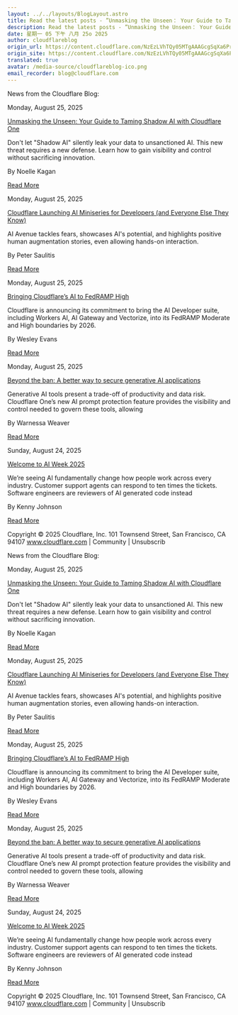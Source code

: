 ```yaml
---
layout: ../../layouts/BlogLayout.astro
title: Read the latest posts - ”Unmasking the Unseen： Your Guide to Taming Shadow AI with Cloudflare One”
description: Read the latest posts - ”Unmasking the Unseen： Your Guide to Taming Shadow AI with Cloudflare One”
date: 星期一 05 下午 八月 25o 2025
author: cloudflareblog
origin_url: https://content.cloudflare.com/NzEzLVhTQy05MTgAAAGcgSqXa6Pr1KhFu0PfXfUUWlYT13sHvzPrzrLTSSU6yUp3XAJNXBMrE5FJK8NRg1I7tbsKA0Q=
origin_site: https://content.cloudflare.com/NzEzLVhTQy05MTgAAAGcgSqXa6Pr1KhFu0PfXfUUWlYT13sHvzPrzrLTSSU6yUp3XAJNXBMrE5FJK8NRg1I7tbsKA0Q=
translated: true
avatar: /media-source/cloudflareblog-ico.png
email_recorder: blog@cloudflare.com
---
```



<Reference client:only="react" title="Read the latest posts - ”Unmasking the Unseen： Your Guide to Taming Shadow AI with Cloudflare One”" url="https://content.cloudflare.com/NzEzLVhTQy05MTgAAAGcgSqXa6Pr1KhFu0PfXfUUWlYT13sHvzPrzrLTSSU6yUp3XAJNXBMrE5FJK8NRg1I7tbsKA0Q=" />

<Detail client:only="react">
	News from the Cloudflare Blog:

Monday, August 25, 2025

[Unmasking the Unseen: Your Guide to Taming Shadow AI with Cloudflare One](https://content.cloudflare.com/NzEzLVhTQy05MTgAAAGcgSqXa6Pr1KhFu0PfXfUUWlYT13sHvzPrzrLTSSU6yUp3XAJNXBMrE5FJK8NRg1I7tbsKA0Q=)

Don't let "Shadow AI" silently leak your data to unsanctioned AI. This new threat requires a new defense. Learn how to gain visibility and control without sacrificing innovation.

By Noelle Kagan

[Read More](https://content.cloudflare.com/NzEzLVhTQy05MTgAAAGcgSqXa6Pr1KhFu0PfXfUUWlYT13sHvzPrzrLTSSU6yUp3XAJNXBMrE5FJK8NRg1I7tbsKA0Q=)

Monday, August 25, 2025

[Cloudflare Launching AI Miniseries for Developers (and Everyone Else They Know)](https://content.cloudflare.com/NzEzLVhTQy05MTgAAAGcgSqXa3jEXAk61rQAH8Oj5o3QQPdbi0K-xSPxdVl_5ZiiHA4vDypfubDmSzepBByap77b9-E=)

AI Avenue tackles fears, showcases AI's potential, and highlights positive human augmentation stories, even allowing hands-on interaction.

By Peter Saulitis

[Read More](https://content.cloudflare.com/NzEzLVhTQy05MTgAAAGcgSqXa3jEXAk61rQAH8Oj5o3QQPdbi0K-xSPxdVl_5ZiiHA4vDypfubDmSzepBByap77b9-E=)

Monday, August 25, 2025

[Bringing Cloudflare’s AI to FedRAMP High](https://content.cloudflare.com/NzEzLVhTQy05MTgAAAGcgSqXa2XjWPoEBpo6-Kuw4-UIRns3lKSKsRKC_NP_EyWt8W3qlfltcR-hTPRHb6fAAcsadlA=)

Cloudflare is announcing its commitment to bring the AI Developer suite, including Workers AI, AI Gateway and Vectorize, into its FedRAMP Moderate and High boundaries by 2026.

By Wesley Evans

[Read More](https://content.cloudflare.com/NzEzLVhTQy05MTgAAAGcgSqXa2XjWPoEBpo6-Kuw4-UIRns3lKSKsRKC_NP_EyWt8W3qlfltcR-hTPRHb6fAAcsadlA=)

Monday, August 25, 2025

[Beyond the ban: A better way to secure generative AI applications](https://content.cloudflare.com/NzEzLVhTQy05MTgAAAGcgSqXawtfBnvMOWftures0OEv-xVvjkqrVY-UcG9w_0JBhGwLAXc3RW0NtRE-5I_B25FUX3g=)

Generative AI tools present a trade-off of productivity and data risk. Cloudflare One’s new AI prompt protection feature provides the visibility and control needed to govern these tools, allowing

By Warnessa Weaver

[Read More](https://content.cloudflare.com/NzEzLVhTQy05MTgAAAGcgSqXawtfBnvMOWftures0OEv-xVvjkqrVY-UcG9w_0JBhGwLAXc3RW0NtRE-5I_B25FUX3g=)

Sunday, August 24, 2025

[Welcome to AI Week 2025](https://content.cloudflare.com/NzEzLVhTQy05MTgAAAGcgSqXa6Bz3geRpTfQ0NBQZheHtQJBafAXbH-Rga7BeWYSfy90nvv2dbSDIh9mI0fXBe2u5E8=)

We’re seeing AI fundamentally change how people work across every industry. Customer support agents can respond to ten times the tickets. Software engineers are reviewers of AI generated code instead

By Kenny Johnson

[Read More](https://content.cloudflare.com/NzEzLVhTQy05MTgAAAGcgSqXa6Bz3geRpTfQ0NBQZheHtQJBafAXbH-Rga7BeWYSfy90nvv2dbSDIh9mI0fXBe2u5E8=)

Copyright © 2025 Cloudflare, Inc. 101 Townsend Street, San Francisco, CA 94107 www.cloudflare.com | Community | Unsubscrib
</Detail>

News from the Cloudflare Blog:

Monday, August 25, 2025

[Unmasking the Unseen: Your Guide to Taming Shadow AI with Cloudflare One](https://content.cloudflare.com/NzEzLVhTQy05MTgAAAGcgSqXa6Pr1KhFu0PfXfUUWlYT13sHvzPrzrLTSSU6yUp3XAJNXBMrE5FJK8NRg1I7tbsKA0Q=)

Don't let "Shadow AI" silently leak your data to unsanctioned AI. This new threat requires a new defense. Learn how to gain visibility and control without sacrificing innovation.

By Noelle Kagan

[Read More](https://content.cloudflare.com/NzEzLVhTQy05MTgAAAGcgSqXa6Pr1KhFu0PfXfUUWlYT13sHvzPrzrLTSSU6yUp3XAJNXBMrE5FJK8NRg1I7tbsKA0Q=)

Monday, August 25, 2025

[Cloudflare Launching AI Miniseries for Developers (and Everyone Else They Know)](https://content.cloudflare.com/NzEzLVhTQy05MTgAAAGcgSqXa3jEXAk61rQAH8Oj5o3QQPdbi0K-xSPxdVl_5ZiiHA4vDypfubDmSzepBByap77b9-E=)

AI Avenue tackles fears, showcases AI's potential, and highlights positive human augmentation stories, even allowing hands-on interaction.

By Peter Saulitis

[Read More](https://content.cloudflare.com/NzEzLVhTQy05MTgAAAGcgSqXa3jEXAk61rQAH8Oj5o3QQPdbi0K-xSPxdVl_5ZiiHA4vDypfubDmSzepBByap77b9-E=)

Monday, August 25, 2025

[Bringing Cloudflare’s AI to FedRAMP High](https://content.cloudflare.com/NzEzLVhTQy05MTgAAAGcgSqXa2XjWPoEBpo6-Kuw4-UIRns3lKSKsRKC_NP_EyWt8W3qlfltcR-hTPRHb6fAAcsadlA=)

Cloudflare is announcing its commitment to bring the AI Developer suite, including Workers AI, AI Gateway and Vectorize, into its FedRAMP Moderate and High boundaries by 2026.

By Wesley Evans

[Read More](https://content.cloudflare.com/NzEzLVhTQy05MTgAAAGcgSqXa2XjWPoEBpo6-Kuw4-UIRns3lKSKsRKC_NP_EyWt8W3qlfltcR-hTPRHb6fAAcsadlA=)

Monday, August 25, 2025

[Beyond the ban: A better way to secure generative AI applications](https://content.cloudflare.com/NzEzLVhTQy05MTgAAAGcgSqXawtfBnvMOWftures0OEv-xVvjkqrVY-UcG9w_0JBhGwLAXc3RW0NtRE-5I_B25FUX3g=)

Generative AI tools present a trade-off of productivity and data risk. Cloudflare One’s new AI prompt protection feature provides the visibility and control needed to govern these tools, allowing

By Warnessa Weaver

[Read More](https://content.cloudflare.com/NzEzLVhTQy05MTgAAAGcgSqXawtfBnvMOWftures0OEv-xVvjkqrVY-UcG9w_0JBhGwLAXc3RW0NtRE-5I_B25FUX3g=)

Sunday, August 24, 2025

[Welcome to AI Week 2025](https://content.cloudflare.com/NzEzLVhTQy05MTgAAAGcgSqXa6Bz3geRpTfQ0NBQZheHtQJBafAXbH-Rga7BeWYSfy90nvv2dbSDIh9mI0fXBe2u5E8=)

We’re seeing AI fundamentally change how people work across every industry. Customer support agents can respond to ten times the tickets. Software engineers are reviewers of AI generated code instead

By Kenny Johnson

[Read More](https://content.cloudflare.com/NzEzLVhTQy05MTgAAAGcgSqXa6Bz3geRpTfQ0NBQZheHtQJBafAXbH-Rga7BeWYSfy90nvv2dbSDIh9mI0fXBe2u5E8=)

Copyright © 2025 Cloudflare, Inc. 101 Townsend Street, San Francisco, CA 94107 www.cloudflare.com | Community | Unsubscrib


